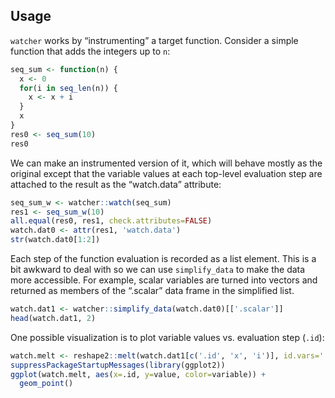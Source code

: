 ## Usage

`watcher` works by "instrumenting" a target function.  Consider a simple
function that adds the integers up to `n`:

```r
seq_sum <- function(n) {
  x <- 0
  for(i in seq_len(n)) {
    x <- x + i
  }
  x
}
res0 <- seq_sum(10)
res0
```

We can make an instrumented version of it, which will behave mostly as the
original except that the variable values at each top-level evaluation step are
attached to the result as the "watch.data" attribute:

```r
seq_sum_w <- watcher::watch(seq_sum)
res1 <- seq_sum_w(10)
all.equal(res0, res1, check.attributes=FALSE)
watch.dat0 <- attr(res1, 'watch.data')
str(watch.dat0[1:2])
```

Each step of the function evaluation is recorded as a list element.  This is a
bit awkward to deal with so we can use `simplify_data` to make the data more
accessible.  For example, scalar variables are turned into vectors and returned
as members of the ".scalar" data frame in the simplified list.

```r
watch.dat1 <- watcher::simplify_data(watch.dat0)[['.scalar']]
head(watch.dat1, 2)
```

One possible visualization is to plot variable values vs. evaluation step
(`.id`):

```r
watch.melt <- reshape2::melt(watch.dat1[c('.id', 'x', 'i')], id.vars='.id')
suppressPackageStartupMessages(library(ggplot2))
ggplot(watch.melt, aes(x=.id, y=value, color=variable)) +
  geom_point()
```


